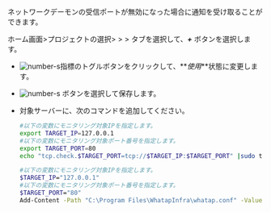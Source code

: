 ネットワークデーモンの受信ポートが無効になった場合に通知を受け取ることができます。

ホーム画面>プロジェクトの選択> <Cmdname sid="side_event" className="uitext" /> > <Cmdname sid="side_eventSetting" className="uitext" /> > <Cmdname sid="server" className="uitext" />タブを選択して、**_+_** <Cmdname sid="add_alert_setting" className="uitext" />ボタンを選択します。

<ImgLang img='server-adf-tcp-port.png' desc='TCPポート'/>

- ![number-s](/img/number-01.png)<Cmdname sid="port" className="uitext" />指標のトグルボタンをクリックして、**_使用_**状態に変更します。

- ![number-s](/img/number-02.png) <Cmdname sid="save" className="uitext" />ボタンを選択して保存します。

- 対象サーバーに、次のコマンドを追加してください。 

  <Tabs groupId='server-user-script'>
  <TabItem value="lxs" label="Linux Shell">

  ```bash title=SH
  #以下の変数にモニタリング対象IPを指定します。
  export TARGET_IP=127.0.0.1
  #以下の変数にモニタリング対象ポート番号を指定します。
  export TARGET_PORT=80
  echo "tcp.check.$TARGET_PORT=tcp://$TARGET_IP:$TARGET_PORT" |sudo tee -a /usr/whatap/infra/conf/whatap.conf
  ```

  </TabItem>
  <TabItem value="wps" label="Windows Powershell">

  ```bash title=SH
  #以下の変数にモニタリング対象IPを指定します。
  $TARGET_IP="127.0.0.1"
  #以下の変数にモニタリング対象ポート番号を指定します。
  $TARGET_PORT="80"
  Add-Content -Path "C:\Program Files\WhatapInfra\whatap.conf" -Value "tcp.check.$TARGET_PORT=tcp://$TARGET_IP:$TARGET_PORT"
  ```

  </TabItem>
  </Tabs>
